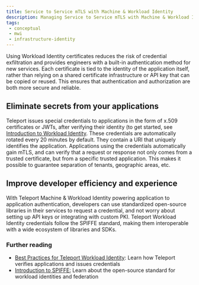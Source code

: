 ```yaml
---
title: Service to Service mTLS with Machine & Workload Identity
description: Managing Service to Service mTLS with Machine & Workload Identity
tags:
 - conceptual
 - mwi
 - infrastructure-identity
---
```


Using Workload Identity certificates reduces the risk of credential exfiltration and provides 
engineers with a built-in authentication method for new services. Each certificate is tied to 
the identity of the application itself, rather than relying on a shared certificate infrastructure 
or API key that can be copied or reused. This ensures that authentication and authorization are both 
more secure and reliable.

## Eliminate secrets from your applications

Teleport issues special credentials to applications in the form of x.509 certificates or JWTs, after 
verifying their identity (to get started, see [Introduction to Workload Identity](workload-identity/introduction.mdx). 
These credentials are automatically rotated every 20 minutes by default. They contain a URI that 
uniquely identifies the application. Applications using the credentials automatically gain mTLS, 
and can verify that a request or response not only comes from a trusted certificate, but from a specific trusted application. 
This makes it possible to guarantee separation of tenants, geographic areas, etc.

## Improve developer efficiency and experience

With Teleport Machine & Workload Identity powering application to application authentication, developers can use 
standardized open-source libraries in their services to request a credential, and not worry about setting up API keys or 
integrating with custom PKI. Teleport Workload Identity credentials follow the SPIFFE standard, making them interoperable 
with a wide ecosystem of libraries and SDKs.

### Further reading

- [Best Practices for Teleport Workload Identity](./workload-identity/best-practices.mdx): Learn how Teleport verifies applications and issues credentials
- [Introduction to SPIFFE:](./workload-identity/spiffe.mdx) Learn about the open-source standard for workload identities and federation
